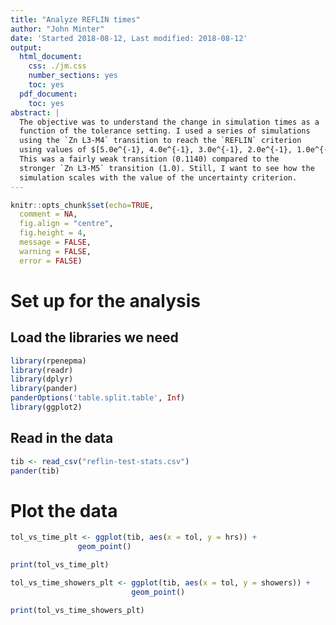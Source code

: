 ```yaml
---
title: "Analyze REFLIN times"
author: "John Minter"
date: 'Started 2018-08-12, Last modified: 2018-08-12'
output:
  html_document:
    css: ./jm.css
    number_sections: yes
    toc: yes
  pdf_document:
    toc: yes
abstract: |
  The objective was to understand the change in simulation times as a
  function of the tolerance setting. I used a series of simulations
  using the `Zn L3-M4` transition to reach the `REFLIN` criterion
  using values of $[5.0e^{-1}, 4.0e^{-1}, 3.0e^{-1}, 2.0e^{-1}, 1.0e^{-1}]$.
  This was a fairly weak transition (0.1140) compared to the
  stronger `Zn L3-M5` transition (1.0). Still, I want to see how the
  simulation scales with the value of the uncertainty criterion.
---
```


```r
knitr::opts_chunk$set(echo=TRUE,
  comment = NA,
  fig.align = "centre",
  fig.height = 4,
  message = FALSE,
  warning = FALSE,
  error = FALSE)
```

# Set up for the analysis

## Load the libraries we need

```r
library(rpenepma)
library(readr)
library(dplyr)
library(pander)
panderOptions('table.split.table', Inf)
library(ggplot2)
```

## Read in the data

```r
tib <- read_csv("reflin-test-stats.csv")
pander(tib)
```

# Plot the data

```r
tol_vs_time_plt <- ggplot(tib, aes(x = tol, y = hrs)) +
               geom_point() 

print(tol_vs_time_plt)
```

```r
tol_vs_time_showers_plt <- ggplot(tib, aes(x = tol, y = showers)) +
                           geom_point() 

print(tol_vs_time_showers_plt)
```
